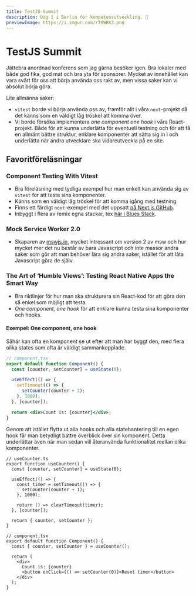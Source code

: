 ```yaml
---
title: TestJS Summit
description: Dag 1 i Berlin för kompetensutveckling. 🎉
previewImage: https://i.imgur.com/rT0WRK3.png
---
```


# TestJS Summit

Jättebra anordnad konferens som jag gärna besöker igen. Bra lokaler med både god fika, god mat och bra yta för sponsorer. Mycket av innehållet kan vara svårt för oss att börja använda oss rakt av, men vissa saker kan vi absolut börja göra.

Lite allmänna saker:

- `vitest` borde vi börja använda oss av, framför allt i våra `next`-projekt då det känns som en väldigt låg tröskel att komma över.
- Vi borde försöka implementera _one component one hook_ i våra React-projekt. Både för att kunna underlätta för eventuell testning och för att få en allmänt bättre struktur, enklare komponenter att sätta sig in i och underlätta när andra utvecklare ska vidareutveckla på en site.

## Favoritföreläsningar

### Component Testing With Vitest

- Bra föreläsning med tydliga exempel hur man enkelt kan använda sig av `vitest` för att testa sina komponenter.
- Känns som en väldigt låg tröskel för att komma igång med testning.
- Finns ett färdigt `next`-exempel med det uppsatt [på Next.js GitHub](https://github.com/vercel/next.js/tree/canary/examples/with-vitest).
- Inbyggt i flera av remix egna stackar, tex [här i Blues Stack](https://github.com/remix-run/blues-stack).

### Mock Service Worker 2.0

- Skaparen av [mswjs.io](https://mswjs.io/), mycket intressant om version 2 av msw och hur mycket mer det nu består av bara Javascript och inte massor andra saker som gör att man behöver lära sig andra saker, istället för att låta Javascript göra de själv.

### The Art of ‘Humble Views’: Testing React Native Apps the Smart Way

- Bra riktlinjer för hur man ska strukturera sin React-kod för att göra den så enkel som möjligt att testa.
- _One component, one hook_ för att enklare kunna testa sina komponenter och hooks.

#### Exempel: One component, one hook

Såhär kan ofta en komponent se ut efter att man har byggt den, med flera olika states som ofta är väldigt sammankopplade.

```jsx
// component.tsx
export default function Component() {
  const [counter, setCounter] = useState(0);

  useEffect(() => {
    setTimeout(() => {
      setCounter(counter + 1);
    }, 1000);
  }, [counter]);

  return <div>Count is: {counter}</div>;
}
```

Genom att istället flytta ut alla hooks och alla statehantering till en egen hook får man betydligt bättre överblick över sin komponent. Detta underlättar även när man sedan vill återanvända funktionalitet mellan olika komponenter.

```tsx
// useCounter.ts
export function useCounter() {
  const [counter, setCounter] = useState(0);

  useEffect(() => {
    const timer = setTimeout(() => {
      setCounter(counter + 1);
    }, 1000);

    return () => clearTimeout(timer);
  }, [counter]);

  return { counter, setCounter };
}

// component.tsx
export default function Component() {
  const { counter, setCounter } = useCounter();

  return (
    <div>
      Count is: {counter}
      <button onClick={() => setCounter(0)}>Reset timer</button>
    </div>
  );
}
```
